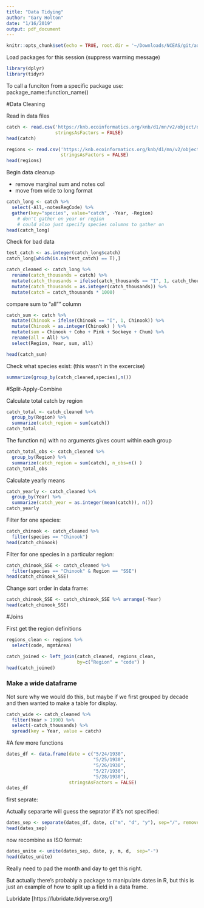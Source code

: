 ```yaml
---
title: "Data Tidying"
author: "Gary Holton"
date: "1/16/2019"
output: pdf_document
---
```


```r
knitr::opts_chunk$set(echo = TRUE, root.dir = '~/Downloads/NCEAS/git/adc/')
```

Load packages for this session (suppress warming message)
```r
library(dplyr)
library(tidyr)
```
To call a funciton from a specific package use: package_name::function_name()

#Data Cleaning

Read in data files
```r
catch <- read.csv('https://knb.ecoinformatics.org/knb/d1/mn/v2/object/df35b.302.1',
                  stringsAsFactors = FALSE)
head(catch)

regions <- read.csv('https://knb.ecoinformatics.org/knb/d1/mn/v2/object/df35b.303.1', 
                    stringsAsFactors = FALSE)
head(regions)
```

Begin data cleanup

* remove marginal sum and notes col
* move from wide to long format
```r
catch_long <- catch %>% 
  select(-All,-notesRegCode) %>%  
  gather(key="species", value="catch", -Year, -Region) 
    # don't gather on year or region
    # could also just specify species columns to gather on
head(catch_long)
```

Check for bad data
```r
test_catch <- as.integer(catch_long$catch)
catch_long[which(is.na(test_catch) == T),]
```

```r
catch_cleaned <- catch_long %>%
  rename(catch_thousands = catch) %>%
  mutate(catch_thousands = ifelse(catch_thousands == "I", 1, catch_thousands)) %>%
  mutate(catch_thousands = as.integer(catch_thousands)) %>%
  mutate(catch = catch_thousands * 1000)
```



compare sum to "all"" column

```r
catch_sum <- catch %>%
  mutate(Chinook = ifelse(Chinook == "I", 1, Chinook)) %>%
  mutate(Chinook = as.integer(Chinook) ) %>%
  mutate(sum = Chinook + Coho + Pink + Sockeye + Chum) %>%
  rename(all = All) %>%
  select(Region, Year, sum, all)

head(catch_sum)
```


Check what species exist: (this wasn't in the excercise)
```r
summarize(group_by(catch_cleaned,species),n())
```



#Split-Apply-Combine

Calculate total catch by region
```r
catch_total <- catch_cleaned %>%
  group_by(Region) %>%
  summarize(catch_region = sum(catch))
catch_total

```

The function n() with no arguments gives count within each group
```r
catch_total_obs <- catch_cleaned %>%
  group_by(Region) %>%
  summarize(catch_region = sum(catch), n_obs=n() )
catch_total_obs

```


Calculate yearly means
```r
catch_yearly <- catch_cleaned %>%
  group_by(Year) %>%
  summarize(catch_year = as.integer(mean(catch)), n())
catch_yearly
```

Filter for one species:
```r
catch_chinook <- catch_cleaned %>%
  filter(species == "Chinook")
head(catch_chinook)
```

Filter for one species in a particular region:
```r
catch_chinook_SSE <- catch_cleaned %>%
  filter(species == "Chinook" & Region == "SSE")
head(catch_chinook_SSE)
```

Change sort order in data frame:
```r
catch_chinook_SSE <- catch_chinook_SSE %>% arrange(-Year)
head(catch_chinook_SSE)
```



#Joins

First get the region definitions
```r
regions_clean <- regions %>%
  select(code, mgmtArea)
```

```r
catch_joined <- left_join(catch_cleaned, regions_clean, 
                          by=c("Region" = "code") )
head(catch_joined)
```


### Make a wide dataframe

Not sure why we would do this, but maybe if we first grouped by decade and then wanted to make a table for display.
```r
catch_wide <- catch_cleaned %>%
  filter(Year > 1990) %>%
  select(-catch_thousands) %>%
  spread(key = Year, value = catch)
```


#A few more functions

```r
dates_df <- data.frame(date = c("5/24/1930",
                                "5/25/1930",
                                "5/26/1930",
                                "5/27/1930",
                                "5/28/1930"),
                       stringsAsFactors = FALSE)
dates_df
```

first seprate:

Actually separarte will guess the seprator if it's not specified:
```r
dates_sep <- separate(dates_df, date, c("m", "d", "y"), sep="/", remove=F)
head(dates_sep)
```

now recombine as ISO format:
```r
dates_unite <- unite(dates_sep, date, y, m, d,  sep="-")
head(dates_unite)
```

Really need to pad the month and day to get this right.

But actually there's probably a package to manipulate dates in R, but this is just an example of how to split up a field in a data frame. 

Lubridate [https://lubridate.tidyverse.org/]


